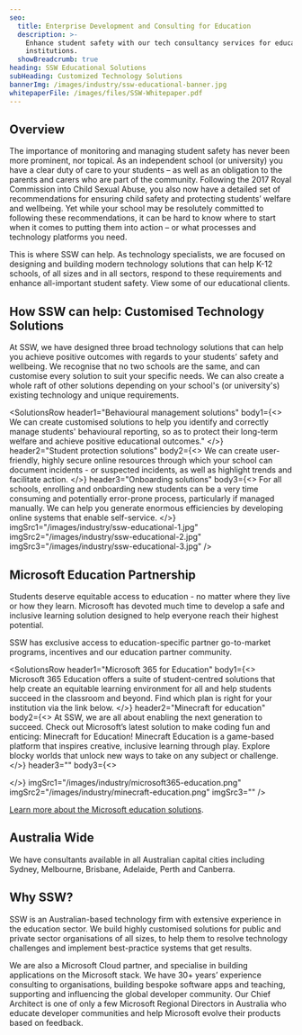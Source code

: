 ```yaml
---
seo:
  title: Enterprise Development and Consulting for Education
  description: >-
    Enhance student safety with our tech consultancy services for educational
    institutions.
  showBreadcrumb: true
heading: SSW Educational Solutions
subHeading: Customized Technology Solutions
bannerImg: /images/industry/ssw-educational-banner.jpg
whitepaperFile: /images/files/SSW-Whitepaper.pdf
---
```


## Overview

The importance of monitoring and managing student safety has never been more prominent, nor topical. As an independent school (or university) you have a clear duty of care to your students – as well as an obligation to the parents and carers who are part of the community. Following the 2017 Royal Commission into Child Sexual Abuse, you also now have a detailed set of recommendations for ensuring child safety and protecting students’ welfare and wellbeing. Yet while your school may be resolutely committed to following these recommendations, it can be hard to know where to start when it comes to putting them into action – or what processes and technology platforms you need.

This is where SSW can help. As technology specialists, we are focused on designing and building modern technology solutions that can help K-12 schools, of all sizes and in all sectors, respond to these requirements and enhance all-important student safety. View some of our educational clients.

## How SSW can help: Customised Technology Solutions

At SSW, we have designed three broad technology solutions that can help you achieve positive outcomes with regards to your students’ safety and wellbeing. We recognise that no two schools are the same, and can customise every solution to suit your specific needs. We can also create a whole raft of other solutions depending on your school's (or university's) existing technology and unique requirements.

<SolutionsRow
  header1="Behavioural management solutions"
  body1={<>
    We can create customised solutions to help you identify and correctly manage students' behavioural reporting, so as to protect their long-term welfare and achieve positive educational outcomes."
  </>}
  header2="Student protection solutions"
  body2={<>
    We can create user-friendly, highly secure online resources through which your school can document incidents - or suspected incidents, as well as highlight trends and facilitate action.
  </>}
  header3="Onboarding solutions"
  body3={<>
    For all schools, enrolling and onboarding new students can be a very time consuming and potentially error-prone process, particularly if managed manually. We can help you generate enormous efficiencies by developing online systems that enable self-service.
  </>}
  imgSrc1="/images/industry/ssw-educational-1.jpg"
  imgSrc2="/images/industry/ssw-educational-2.jpg"
  imgSrc3="/images/industry/ssw-educational-3.jpg"
/>

## Microsoft Education Partnership

Students deserve equitable access to education - no matter where they live or how they learn. Microsoft has devoted much time to develop a safe and inclusive learning solution designed to help everyone reach their highest potential.

SSW has exclusive access to education-specific partner go-to-market programs, incentives and our education partner community.  

<SolutionsRow
  header1="Microsoft 365 for Education"
  body1={<>
    Microsoft 365 Education offers a suite of student-centred solutions that help create an
    equitable learning environment for all and help students succeed in the classroom and beyond. Find which plan is right for your institution via the link below.
  </>}
  header2="Minecraft for education"
  body2={<>
    At SSW, we are all about enabling the next  generation to succeed. Check out Microsoft’s latest solution to make coding fun and enticing: Minecraft for Education! Minecraft Education is a game-based platform that inspires creative, inclusive learning through play. Explore blocky worlds that unlock new ways to take on any subject or challenge.
  </>}
  header3=""
  body3={<>

  </>}
  imgSrc1="/images/industry/microsoft365-education.png"
  imgSrc2="/images/industry/minecraft-education.png"
  imgSrc3=""
/>

[Learn more about the Microsoft education solutions](https://www.microsoft.com/en-in/education?ef_id=aac03e2b620b14e4038b5d589ffb76b5\:G:s\&OCID=AIDcmmf9ba61yr_SEM_aac03e2b620b14e4038b5d589ffb76b5\:G:s\&utm_source=bing\&s_kwcid=AL!11608!10!79096310478653!79096675885883\&msclkid=aac03e2b620b14e4038b5d589ffb76b5).

<Whitepaper title="Read the whitepaper: Protecting students' welfare and wellbeing in Australian independent schools" description="As an independent school, protecting the safety and wellbeing of your students is of vital importance. In this whitepaper, we highlight the importance of student safety, discuss Australian schools’ duty of care in the context of recent investigations, and provide examples of how a customised technology solution could help schools meet the ten Child Safe Standards as recommended by 2017 Royal Commission into Child Sexual Abuse." buttonText="DOWNLOAD THE WHITEPAPER NOW" whitepaperFile="/images/files/SSW-Whitepaper.pdf" />

<VideoEmbed url="https://www.youtube.com/embed/Mc24zR5rprI?autoplay=1" caption="SSW Case Study - Brisbane Catholic Education" duration="2 mins" />

## Australia Wide

We have consultants available in all Australian capital cities including Sydney, Melbourne, Brisbane, Adelaide, Perth and Canberra.

<BookingButton buttonText="Contact Us" />

## Why SSW?

SSW is an Australian-based technology firm with extensive experience in the education sector. We build highly customised solutions for public and private sector organisations of all sizes, to help them to resolve technology challenges and implement best-practice systems that get results.

We are also a Microsoft Cloud partner, and specialise in building applications on the Microsoft stack. We have 30+ years’ experience consulting to organisations, building bespoke software apps and teaching, supporting and influencing the global developer community. Our Chief Architect is one of only a few Microsoft Regional Directors in Australia who educate developer communities and help Microsoft evolve their products based on feedback.

<ContactUs buttonText="CALL US TODAY" link="/company/contact-us" />
